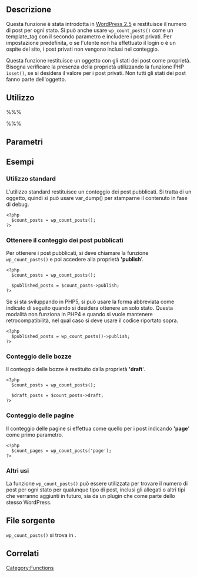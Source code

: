 {{Languages|
{{en|Function Reference/wp_count_posts}}
{{it|Riferimento funzioni/wp_count_posts}}
}}

== Descrizione ==

Questa funzione è stata introdotta in [[Version 2.5|WordPress 2.5]] e restituisce il numero di post per ogni stato. Si può anche usare <code>wp_count_posts()</code> come un template_tag con il secondo parametro e includere i post privati. Per impostazione predefinita, o se l'utente non ha effettuato il login o è un ospite del sito, i post privati non vengono inclusi nel conteggio.

Questa funzione restituisce un oggetto con gli stati dei post come proprietà. Bisogna verificare la presenza della proprietà utilizzando la funzione PHP <code>isset()</code>, se si desidera il valore per i post privati. Non tutti gli stati dei post fanno parte dell'oggetto.

== Utilizzo ==

%%% <?php wp_count_posts( $type, $perm ); ?> %%%

== Parametri ==

{{it:Parameter|$type|string|Tipo di post da conteggiare.|opzionale|'post'}}
{{it:Parameter|$perm|string|Per includere i post privati leggibili dall'utente corrente, impostare 'readable'|opzionale|''stringa vuota''}}

== Esempi ==

=== Utilizzo standard ===

L'utilizzo standard restituisce un conteggio dei post pubblicati. Si tratta di un oggetto, quindi si può usare var_dump() per stamparne il contenuto in fase di debug.

<pre><?php
  $count_posts = wp_count_posts();
?></pre>

=== Ottenere il conteggio dei post pubblicati ===

Per ottenere i post pubblicati, si deve chiamare la funzione <code>wp_count_posts()</code> e poi accedere alla proprietà ''''publish''''.

<pre><?php
  $count_posts = wp_count_posts();

  $published_posts = $count_posts->publish;
?></pre>

Se si sta sviluppando in PHP5, si può usare la forma abbreviata come indicato di seguito quando si desidera ottenere un solo stato. Questa modalità non funziona in PHP4 e quando si vuole mantenere retrocompatibilità, nel qual caso si deve usare il codice riportato sopra.

<pre><?php
  $published_posts = wp_count_posts()->publish;
?></pre>

=== Conteggio delle bozze ===

Il conteggio delle bozze è restituito dalla proprietà ''''draft''''.

<pre><?php
  $count_posts = wp_count_posts();

  $draft_posts = $count_posts->draft;
?></pre>

=== Conteggio delle pagine ===

Il conteggio delle pagine si effettua come quello per i post indicando ''''page'''' come primo parametro.

<pre><?php
  $count_pages = wp_count_posts('page');
?></pre>

=== Altri usi===

La funzione <code>wp_count_posts()</code> può essere utilizzata per trovare il numero di post per ogni stato per qualunque tipo di post, inclusi gli allegati o altri tipi che verranno aggiunti in futuro, sia da un plugin che come parte dello stesso WordPress.

== File sorgente ==

<tt>wp_count_posts()</tt> si trova in {{Trac|wp-includes/post.php}}.

== Correlati ==
{{it:Count Tags}}
{{it:Tag Footer}}

[[Category:Functions]]